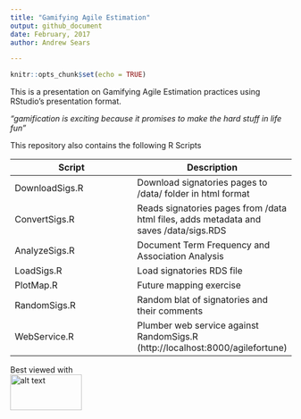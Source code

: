 ```yaml
---
title: "Gamifying Agile Estimation"
output: github_document
date: February, 2017  
author: Andrew Sears  

---
```


```r
knitr::opts_chunk$set(echo = TRUE)
```


This is a presentation on Gamifying Agile Estimation practices using RStudio's presentation format.

*"gamification is exciting because it promises to make the hard stuff in life fun"*

This repository also contains the following R Scripts

|Script|Description|
|---|---|
|DownloadSigs.R|Download signatories pages to /data/ folder in html format|
|ConvertSigs.R|Reads signatories pages from /data html files, adds metadata and saves /data/sigs.RDS|
|AnalyzeSigs.R|Document Term Frequency and Association Analysis|
|LoadSigs.R|Load signatories RDS file|
|PlotMap.R|Future mapping exercise|
|RandomSigs.R|Random blat of signatories and their comments|
|WebService.R|Plumber web service against RandomSigs.R (http://localhost:8000/agilefortune)|

Best viewed with<br>
<img src="https://www.rstudio.com/wp-content/uploads/2014/07/RStudio-Logo-Blue-Gradient.png" alt="alt text" width="128" height="64">

 

